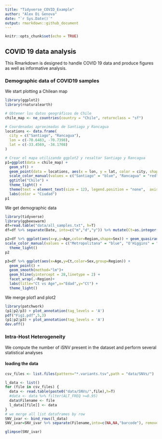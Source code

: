 ```yaml
---
title: "Tidyverse_COVID_Example"
author: "Alex Di Genova"
date: "`r Sys.Date()`"
output: rmarkdown::github_document
---
```


```r
knitr::opts_chunk$set(echo = TRUE)
```

## COVID 19 data analysis

This Rmarkdown is designed to handle COVID 19 data and produce figures as well as informative analysis.

### Demographic data of COVID19 samples

We start plotting a Chilean map
```r
library(ggplot2)
library(rnaturalearth)

# Obtener los datos geográficos de Chile
chile_map <- ne_countries(country = "Chile", returnclass = "sf")

# Coordenadas aproximadas de Santiago y Rancagua
locations <- data.frame(
  city = c("Santiago", "Rancagua"),
  lon = c(-70.6483, -70.7398),
  lat = c(-33.4569, -34.1708)
)

# Crear el mapa utilizando ggplot2 y resaltar Santiago y Rancagua
p1=ggplot(data = chile_map) +
  geom_sf() +
  geom_point(data = locations, aes(x = lon, y = lat, color = city, shape=city), size = 3) +
  scale_color_manual(values = c("Santiago" = "blue", "Rancagua" = "red")) +
  ggtitle("Chile") +
  theme_light() +
  theme(text = element_text(size = 12), legend.position = "none",  axis.text.x=element_blank()) +
  labs(color = "Ciudad")
p1
```
We get demographic data
```r
library(tidyverse)
library(ggbeeswarm)
df=read.table("data/all_samples.txt", h=T)
df=df %>% separate(Date, into=c("m","d","y")) %>% mutate(Ct=as.integer(Ct))

p2=df %>% ggplot(aes(x=y,y=Age,color=Region,shape=Sex)) + geom_quasirandom() +
scale_color_manual(values = c("Metropolitana" = "blue", "O'Higgins" = "red")) + labs(x="Years",y="Age",title="Samples")+
  theme_light()
p2

p3=df %>% ggplot(aes(x=Age,y=Ct,color=Sex,group=Region)) + 
  geom_point() +
  geom_smooth(method="lm")+
  geom_hline(yintercept = 28,linetype = 2) +
  facet_wrap(.~Region)+
  labs(title="Ct vs Age",x="Edad",y="Ct") +
  theme_light()

```

We merge plot1 and plot2
```r
library(patchwork)
(p1|p2/p3) + plot_annotation(tag_levels = 'A')
pdf("Fig1.pdf",5,3)
(p1|p2|p3) + plot_annotation(tag_levels = 'A')
dev.off()
```
### Intra-Host Heterogeneity

We compute the number of iSNV present in the dataset and perform several statistical analyses

#### loading the data

```r
csv_files <- list.files(pattern="*.variants.tsv",path = "data/SNVs/")

l_data <- list()
for (file in csv_files) {
  data <- read.table(paste0("data/SNVs/",file),h=T)
  #data <- data %>% filter(ALT_FREQ >=0.95)
  data$Filename <- file
  l_data[[file]] <- data
}
# we merge all list dataframes by row
SNV_ivar <- bind_rows(l_data)
SNV_ivar=SNV_ivar %>% separate(Filename,into=c(NA,NA,"barcode"), remove=TRUE,extra="drop") %>% mutate(barcode=as.integer(barcode))

glimpse(SNV_ivar)
```
